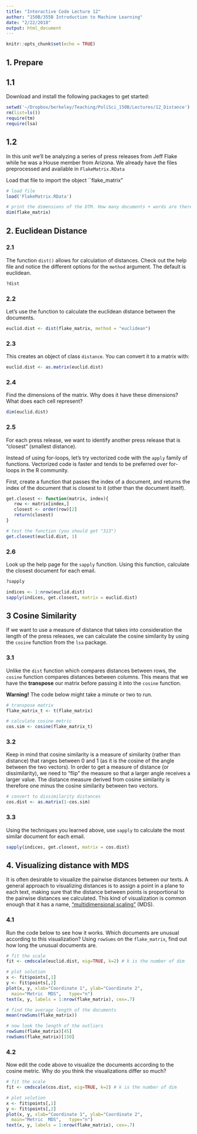 ```yaml
---
title: "Interactive Code Lecture 12"
author: "150B/355B Introduction to Machine Learning"
date: "2/22/2018"
output: html_document
---
```


```r
knitr::opts_chunk$set(echo = TRUE)
```

## 1. Prepare 

## 1.1 

Download and install the following packages to get started:

```r
setwd('~/Dropbox/berkeley/Teaching/PoliSci_150B/Lectures/12_Distance')
rm(list=ls())
require(tm)
require(lsa)
```

## 1.2

In this unit we'll be analyzing a series of press releases from Jeff Flake while he was a House member from Arizona.  We already have the files preprocessed and available in `FlakeMatrix.RData`

Load that file to import the object ``flake_matrix"

```r
# load file
load('FlakeMatrix.RData')

# print the dimensions of the DTM. How many documents + words are there?
dim(flake_matrix)
```

## 2. Euclidean Distance

### 2.1 

The function `dist()` allows for calculation of distances. Check out the help file and notice the different options for the `method` argument. The default is euclidean.

```r
?dist
```

### 2.2 

Let's use the function to calculate the euclidean distance between the documents.

```r
euclid.dist <- dist(flake_matrix, method = "euclidean")
```

### 2.3 

This creates an object of class `distance`. You can convert it to a matrix with:

```r
euclid.dist <- as.matrix(euclid.dist)
```

### 2.4

Find the dimensions of the matrix. Why does it have these dimensions? What does each cell represent?

```r
dim(euclid.dist)
```

### 2.5 

For each press release, we want to identify another press release that is "closest" (smallest distance).

Instead of using for-loops, let's try vectorized code with the `apply` family of functions. Vectorized code is faster and tends to be preferred over for-loops in the R community.

First, create a function that passes the index of a document, and returns the index of the document that is closest to it (other than the document itself).

```r
get.closest <- function(matrix, index){
   row <- matrix[index,]
   closest <- order(row)[2]
   return(closest)
}

# test the function (you should get "313")
get.closest(euclid.dist, 1)
```

### 2.6

Look up the help page for the `sapply` function. Using this function, calculate the closest document for each email.

```r
?sapply

indices <- 1:nrow(euclid.dist)
sapply(indices, get.closest, matrix = euclid.dist)
```

## 3 Cosine Similarity

If we want to use a measure of distance that takes into consideration the length of the press releases, we can calculate the cosine similarity by using the `cosine` function from the `lsa` package.

### 3.1 

Unlike the `dist` function which compares distances between rows, the `cosine` function compares distances between columns. This means that we have the **transpose** our matrix before passing it into the `cosine` function.

**Warning!** The code below might take a minute or two to run.

```r
# transpose matrix
flake_matrix_t <- t(flake_matrix)

# calculate cosine metric
cos.sim <- cosine(flake_matrix_t)
```

### 3.2

Keep in mind that cosine similarity is a measure of similarity (rather than distance) that ranges between 0 and 1 (as it is the cosine of the angle between the two vectors). In order to get a measure of distance (or dissimilarity), we need to "flip" the measure so that a larger angle receives a larger value. The distance measure derived from cosine similarity is therefore one minus the cosine similarity between two vectors.

```r
# convert to dissimilarity distances
cos.dist <- as.matrix(1-cos.sim) 
```

### 3.3

Using the techniques you learned above, use `sapply` to calculate the most similar document for each email.

```r
sapply(indices, get.closest, matrix = cos.dist)
```

## 4. Visualizing distance with MDS

It is often desirable to visualize the pairwise distances between our texts. A general approach to visualizing distances is to assign a point in a plane to each text, making sure that the distance between points is proportional to the pairwise distances we calculated. This kind of visualization is common enough that it has a name, ["multidimensional scaling"](https://en.wikipedia.org/wiki/Multidimensional_scaling) (MDS).

### 4.1 

Run the code below to see how it works. Which documents are unusual according to this visualization? Using `rowSums` on the `flake_matrix`, find out how long the unusual documents are.

```r
# fit the scale
fit <- cmdscale(euclid.dist, eig=TRUE, k=2) # k is the number of dim

# plot solution 
x <- fit$points[,1]
y <- fit$points[,2]
plot(x, y, xlab="Coordinate 1", ylab="Coordinate 2", 
  main="Metric	MDS",	type="n")
text(x, y, labels = 1:nrow(flake_matrix), cex=.7)

# find the average length of the documents
mean(rowSums(flake_matrix))

# now look the length of the outliers
rowSums(flake_matrix)[45]
rowSums(flake_matrix)[150]
```

### 4.2

Now edit the code above to visualize the documents according to the cosine metric. Why do you think the visualizations differ so much?

```r
# fit the scale
fit <- cmdscale(cos.dist, eig=TRUE, k=2) # k is the number of dim

# plot solution 
x <- fit$points[,1]
y <- fit$points[,2]
plot(x, y, xlab="Coordinate 1", ylab="Coordinate 2", 
  main="Metric	MDS",	type="n")
text(x, y, labels = 1:nrow(flake_matrix), cex=.7)
```

